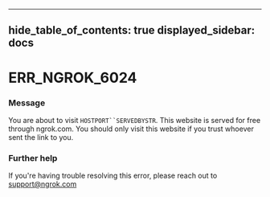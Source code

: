 

---
hide_table_of_contents: true
displayed_sidebar: docs
---


# ERR_NGROK_6024

### Message
You are about to visit `HOSTPORT``SERVEDBYSTR`. This website is served for free through ngrok.com. You should only visit this website if you trust whoever sent the link to you.

<ErrorDetails error="err_ngrok_6024" />



### Further help
If you're having trouble resolving this error, please reach out to [support@ngrok.com](mailto:support@ngrok.com?subject=Help%20with%20ERR_NGROK_6024)

